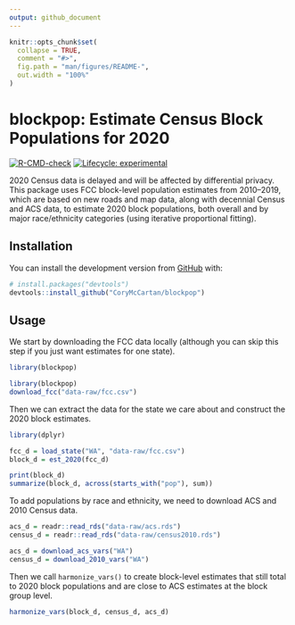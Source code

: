 ```yaml
---
output: github_document
---
```


<!-- README.md is generated from README.Rmd. Please edit that file -->

```r
knitr::opts_chunk$set(
  collapse = TRUE,
  comment = "#>",
  fig.path = "man/figures/README-",
  out.width = "100%"
)
```

# **blockpop**: Estimate Census Block Populations for 2020

<!-- badges: start -->
[![R-CMD-check](https://github.com/CoryMcCartan/blockpop/workflows/R-CMD-check/badge.svg)](https://github.com/CoryMcCartan/blockpop/actions)
[![Lifecycle: experimental](https://img.shields.io/badge/lifecycle-experimental-orange.svg)](https://lifecycle.r-lib.org/articles/stages.html#experimental)
<!-- badges: end -->

2020 Census data is delayed and will be affected by differential privacy.
This package uses FCC block-level population estimates from 2010--2019, which
are based on new roads and map data, along with decennial Census and ACS data,
to estimate 2020 block populations, both overall and by major race/ethnicity
categories (using iterative proportional fitting).

## Installation

You can install the development version from [GitHub](https://github.com/) with:

``` r
# install.packages("devtools")
devtools::install_github("CoryMcCartan/blockpop")
```

## Usage

We start by downloading the FCC data locally (although you can skip this
step if you just want estimates for one state).

```r
library(blockpop)
```

```r
library(blockpop)
download_fcc("data-raw/fcc.csv")
```

Then we can extract the data for the state we care about and construct the 2020 
block estimates.

```r
library(dplyr)

fcc_d = load_state("WA", "data-raw/fcc.csv")
block_d = est_2020(fcc_d)

print(block_d)
summarize(block_d, across(starts_with("pop"), sum))
```

To add populations by race and ethnicity, we need to download ACS and 2010
Census data. 

```r
acs_d = readr::read_rds("data-raw/acs.rds")
census_d = readr::read_rds("data-raw/census2010.rds")
```
```r
acs_d = download_acs_vars("WA")
census_d = download_2010_vars("WA")
```

Then we call `harmonize_vars()` to create block-level estimates
that still total to 2020 block populations and are close to ACS estimates at
the block group level.

```r
harmonize_vars(block_d, census_d, acs_d)
```

